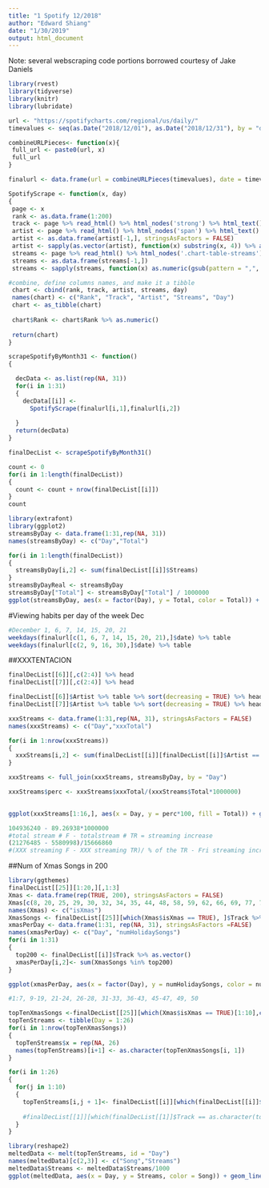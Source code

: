 ```yaml
---
title: "1 Spotify 12/2018"
author: "Edward Shiang"
date: "1/30/2019"
output: html_document
---
```


Note: several webscraping code portions borrowed courtesy of Jake Daniels 
```r
library(rvest)
library(tidyverse)
library(knitr)
library(lubridate)

url <- "https://spotifycharts.com/regional/us/daily/"
timevalues <- seq(as.Date("2018/12/01"), as.Date("2018/12/31"), by = "day")

combineURLPieces<- function(x){
 full_url <- paste0(url, x)
 full_url
}

finalurl <- data.frame(url = combineURLPieces(timevalues), date = timevalues, stringsAsFactors = FALSE)

SpotifyScrape <- function(x, day)
{
 page <- x
 rank <- as.data.frame(1:200)
 track <- page %>% read_html() %>% html_nodes('strong') %>% html_text() %>% as.data.frame(., stringsAsFactors = FALSE)
 artist <- page %>% read_html() %>% html_nodes('span') %>% html_text() %>% as.data.frame(., stringsAsFactors = FALSE)
 artist <- as.data.frame(artist[-1,], stringsAsFactors = FALSE)
 artist <- sapply(as.vector(artist), function(x) substring(x, 4)) %>% as.data.frame(., stringsAsFactors = FALSE)
 streams <- page %>% read_html() %>% html_nodes('.chart-table-streams') %>% html_text() %>% as.data.frame(., stringsAsFactors = FALSE)
 streams <- as.data.frame(streams[-1,])
 streams <- sapply(streams, function(x) as.numeric(gsub(pattern = ",", replacement = "",x))) %>% as.data.frame(.,stringsAsFactors = FALSE) 

#combine, define columns names, and make it a tibble
 chart <- cbind(rank, track, artist, streams, day)
 names(chart) <- c("Rank", "Track", "Artist", "Streams", "Day")
 chart <- as_tibble(chart)
 
 chart$Rank <- chart$Rank %>% as.numeric()
 
 return(chart)
}


```


```r
scrapeSpotifyByMonth31 <- function() 
{

  decData <- as.list(rep(NA, 31))
  for(i in 1:31)
  {
    decData[[i]] <- 
      SpotifyScrape(finalurl[i,1],finalurl[i,2])
    
  }
  return(decData)
}

finalDecList <- scrapeSpotifyByMonth31()

```


```r
count <- 0
for(i in 1:length(finalDecList))
{
  count <- count + nrow(finalDecList[[i]])
}
count


```


```r
library(extrafont)
library(ggplot2)
streamsByDay <- data.frame(1:31,rep(NA, 31))
names(streamsByDay) <- c("Day","Total")

for(i in 1:length(finalDecList))
{
  streamsByDay[i,2] <- sum(finalDecList[[i]]$Streams)
}
streamsByDayReal <- streamsByDay
streamsByDay["Total"] <- streamsByDay["Total"] / 1000000
ggplot(streamsByDay, aes(x = factor(Day), y = Total, color = Total)) + geom_point() + scale_color_gradient(high="lightyellow1", low="skyblue", name = "Color gradient in millions") + theme_dark() + labs(x = "Day of December", y = "Streaming Totals of Top 200 Songs", title = "December Streaming Totals of the Top 200 Songs By Day", subtitle = "Note: streaming total values per day are in terms of millions of users") + theme(text = element_text(size = 12, family = "Avenir Next"), axis.text = element_text(size = 6), plot.subtitle= element_text(size=5,colour="grey40"))

```

#Viewing habits per day of the week Dec
```r
#December 1, 6, 7, 14, 15, 20, 21
weekdays(finalurl[c(1, 6, 7, 14, 15, 20, 21),]$date) %>% table
weekdays(finalurl[c(2, 9, 16, 30),]$date) %>% table


```






##XXXTENTACION
```r
finalDecList[[6]][,c(2:4)] %>% head
finalDecList[[7]][,c(2:4)] %>% head

finalDecList[[6]]$Artist %>% table %>% sort(decreasing = TRUE) %>% head
finalDecList[[7]]$Artist %>% table %>% sort(decreasing = TRUE) %>% head

xxxStreams <- data.frame(1:31,rep(NA, 31), stringsAsFactors = FALSE)
names(xxxStreams) <- c("Day","xxxTotal")

for(i in 1:nrow(xxxStreams))
{
  xxxStreams[i,2] <- sum(finalDecList[[i]][finalDecList[[i]]$Artist == "XXXTENTACION",]$Streams)
}

xxxStreams <- full_join(xxxStreams, streamsByDay, by = "Day")

xxxStreams$perc <- xxxStreams$xxxTotal/(xxxStreams$Total*1000000)

  
ggplot(xxxStreams[1:16,], aes(x = Day, y = perc*100, fill = Total)) + geom_bar(stat = "identity") + scale_fill_gradient(high="yellow", low="black") + theme_minimal() + labs(x = "Day of December", y = "Total Percentage Streams for XXXTENTACION (%)", title = "Daily Streaming Percentages of XXXTENTACION For First Half of December", fill = "Streaming totals in millions") + theme(text = element_text(size = 10, family = "Avenir Next"), plot.title = element_text(size = 11))

104936240 - 89.26938*1000000
#total stream # F - totalstream # TR = streaming increase
(21276485 - 5580998)/15666860
#(XXX streaming F - XXX streaming TR)/ % of the TR - Fri streaming increase of which XXXTentacion contributed

```

##Num of Xmas Songs in 200 
```r
library(ggthemes)
finalDecList[[25]][1:20,][,1:3]
Xmas <- data.frame(rep(TRUE, 200), stringsAsFactors = FALSE)
Xmas[c(8, 20, 25, 29, 30, 32, 34, 35, 44, 48, 58, 59, 62, 66, 69, 77, 79, 80, 82, 86, 87, 92, 94, 96:99, 112, 115, 116, 123, 127, 132, 138, 140:142, 144:152,154, 157, 159, 160, 162:165, 167, 168, 170:184, 186, 191, 193, 195:199),] <- FALSE
names(Xmas) <- c("isXmas")
XmasSongs <- finalDecList[[25]][which(Xmas$isXmas == TRUE), ]$Track %>% as.vector()
xmasPerDay <- data.frame(1:31, rep(NA, 31), stringsAsFactors =FALSE)
names(xmasPerDay) <- c("Day", "numHolidaySongs")
for(i in 1:31)
{
  top200 <- finalDecList[[i]]$Track %>% as.vector()
  xmasPerDay[i,2]<- sum(XmasSongs %in% top200)
}

ggplot(xmasPerDay, aes(x = factor(Day), y = numHolidaySongs, color = numHolidaySongs)) + geom_point() + scale_color_gradient(high="tomato1", low="springgreen", name = "Color gradient in number of plays") + theme_hc() + labs(x = "Day of December", y = "Number of holiday songs in the Top 200", title = "Number of Holiday Songs In the Spotify Top 200 Per Day In December") + theme(text = element_text(size = 11, family = "Avenir Next"), axis.text.x = element_text(size = 6))

#1:7, 9-19, 21-24, 26-28, 31-33, 36-43, 45-47, 49, 50
```


```r

topTenXmasSongs <-finalDecList[[25]][which(Xmas$isXmas == TRUE)[1:10],c(2,3)]
topTenStreams <- tibble(Day = 1:26)
for(i in 1:nrow(topTenXmasSongs))
{
  topTenStreams$x = rep(NA, 26)
  names(topTenStreams)[i+1] <- as.character(topTenXmasSongs[i, 1])
}

for(i in 1:26)
{
  for(j in 1:10)
  {
    topTenStreams[i,j + 1]<- finalDecList[[i]][which(finalDecList[[i]]$Track == as.character(topTenXmasSongs[j,1]) & finalDecList[[i]]$Artist == as.character(topTenXmasSongs[j,2])), ]$Streams
    
    #finalDecList[[1]][which(finalDecList[[1]]$Track == as.character(topTenXmasSongs[1,1])& finalDecList[[1]]$Artist == as.character(topTenXmasSongs[1,2])), ]$Streams
  }
}

library(reshape2)
meltedData <- melt(topTenStreams, id = "Day")
names(meltedData)[c(2,3)] <- c("Song","Streams")
meltedData$Streams <- meltedData$Streams/1000
ggplot(meltedData, aes(x = Day, y = Streams, color = Song)) + geom_line() + labs(x = "Day of December", y = "Total Streaming Counts (In Thousands of Users)", title = "December Chart Performance of the Top 10 Most Streamed Spotify Songs", subtitle = "Note: 1 unit of streaming metric represents 1000 of streams") + theme(text = element_text(size = 10, family = "Avenir Next"), axis.text = element_text(size = 5), legend.text=element_text(size=6), plot.subtitle= element_text(size=6,colour="grey40")) + scale_x_continuous(breaks = 1:26)

```
